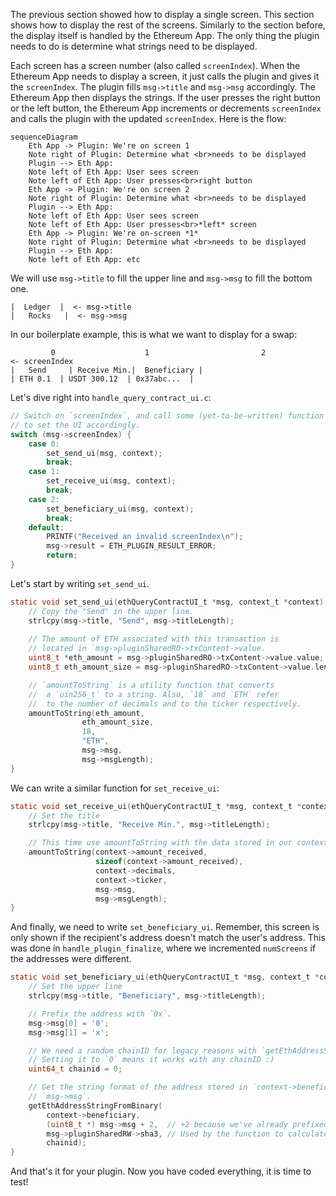 The previous section showed how to display a single screen. This section shows how to display the rest of the screens. Similarly to the section before, the display itself is handled by the Ethereum App. The only thing the plugin needs to do is determine what strings need to be displayed.

Each screen has a screen number (also called `screenIndex`). When the Ethereum App needs to display a screen, it just calls the plugin and gives it the `screenIndex`. The plugin fills `msg->title` and `msg->msg` accordingly. The Ethereum App then displays the strings. If the user presses the right button or the left button, the Ethereum App increments or decrements `screenIndex` and calls the plugin with the updated `screenIndex`. Here is the flow:

```mermaid 
sequenceDiagram 
    Eth App -> Plugin: We're on screen 1 
    Note right of Plugin: Determine what <br>needs to be displayed
    Plugin --> Eth App:  
    Note left of Eth App: User sees screen 
    Note left of Eth App: User presses<br>right button 
    Eth App -> Plugin: We're on screen 2 
    Note right of Plugin: Determine what <br>needs to be displayed 
    Plugin --> Eth App: 
    Note left of Eth App: User sees screen 
    Note left of Eth App: User presses<br>*left* screen 
    Eth App -> Plugin: We're on-screen *1* 
    Note right of Plugin: Determine what <br>needs to be displayed 
    Plugin --> Eth App: 
    Note left of Eth App: etc 
```

We will use `msg->title` to fill the upper line and `msg->msg` to fill the bottom one.
```
|  Ledger  |  <- msg->title
|   Rocks   |  <- msg->msg
```

In our boilerplate example, this is what we want to display for a swap:

```
         0                    1                         2                <- screenIndex
|   Send     | Receive Min.|  Beneficiary |
| ETH 0.1  | USDT 300.12  | 0x37abc...  |
```

Let's dive right into `handle_query_contract_ui.c`:

```c
// Switch on `screenIndex`, and call some (yet-to-be-written) function
// to set the UI accordingly.
switch (msg->screenIndex) {
    case 0:
        set_send_ui(msg, context);
        break;
    case 1:
        set_receive_ui(msg, context);
        break;
    case 2:
        set_beneficiary_ui(msg, context);
        break;
    default:
        PRINTF("Received an invalid screenIndex\n");
        msg->result = ETH_PLUGIN_RESULT_ERROR;
        return;
}
```

Let's start by writing `set_send_ui`.
```c
static void set_send_ui(ethQueryContractUI_t *msg, context_t *context) {
    // Copy the "Send" in the upper line.
    strlcpy(msg->title, "Send", msg->titleLength);
    
    // The amount of ETH associated with this transaction is
    // located in `msg->pluginSharedRO->txContent->value.
    uint8_t *eth_amount = msg->pluginSharedRO->txContent->value.value;
    uint8_t eth_amount_size = msg->pluginSharedRO->txContent->value.length;

    // `amountToString` is a utility function that converts 
    //  a `uin256_t` to a string. Also, `18` and `ETH` refer
    //  to the number of decimals and to the ticker respectively.
    amountToString(eth_amount,
                eth_amount_size,
                18,
                "ETH",
                msg->msg,
                msg->msgLength);
}
```

We can write a similar function for `set_receive_ui`:
```c
static void set_receive_ui(ethQueryContractUI_t *msg, context_t *context) {
    // Set the title
    strlcpy(msg->title, "Receive Min.", msg->titleLength);

    // This time use amountToString with the data stored in our context!
    amountToString(context->amount_received,
                   sizeof(context->amount_received),
                   context->decimals,
                   context->ticker,
                   msg->msg,
                   msg->msgLength);
}
```

And finally, we need to write `set_beneficiary_ui`. Remember, this screen is only shown if the recipient's address doesn't match the user's address. This was done in `handle_plugin_finalize`, where we incremented `numScreens` if the addresses were different.

```c
static void set_beneficiary_ui(ethQueryContractUI_t *msg, context_t *context) {
    // Set the upper line
    strlcpy(msg->title, "Beneficiary", msg->titleLength);

    // Prefix the address with `0x`.
    msg->msg[0] = '0';
    msg->msg[1] = 'x';

    // We need a random chainID for legacy reasons with `getEthAddressStringFromBinary`.
    // Setting it to `0` means it works with any chainID :)
    uint64_t chainid = 0;

    // Get the string format of the address stored in `context->beneficiary`. Store it in
    // `msg->msg`.
    getEthAddressStringFromBinary(
        context->beneficiary,
        (uint8_t *) msg->msg + 2,  // +2 because we've already prefixed with '0x'.
        msg->pluginSharedRW->sha3, // Used by the function to calculate the hash
        chainid);
}
```

And that's it for your plugin. Now you have coded everything, it is time to test!



